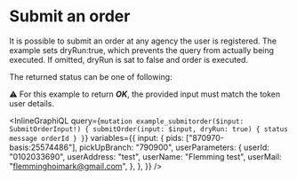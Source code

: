 # Submit an order

It is possible to submit an order at any agency the user is registered.
The example sets dryRun:true, which prevents the query from actually being executed.
If omitted, dryRun is sat to false and order is executed.

The returned status can be one of following:

<DescribeEnum name="SubmitOrderStatusEnum" />

⚠️ For this example to return _**OK**_, the provided input must match the token user details.

<InlineGraphiQL
  query={`mutation example_submitorder($input: SubmitOrderInput!) {
            submitOrder(input: $input, dryRun: true) {
              status
              message
              orderId
            }
          }`}
  variables={{
    input: {
      pids: ["870970-basis:25574486"],
      pickUpBranch: "790900",
      userParameters: {
        userId: "0102033690",
        userAddress: "test",
        userName: "Flemming test",
        userMail: "flemminghoimark@gmail.com",
      },
    },
  }}
/>
